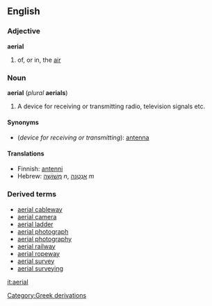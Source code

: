 ==English==

===Adjective===
'''aerial'''
#of, or in, the [[air]]

===Noun===
'''aerial''' (''plural'' '''aerials''')

#A device for receiving or transmitting radio, television signals etc.

====Synonyms====

*(''device for receiving or transmitting''): [[antenna]]

====Translations====
*Finnish: [[antenni]]
*Hebrew: [[מְשׁוֹשָׁה]] ''n'', [[אַנְטֶנָּה]] ''m''

===Derived terms===
*[[aerial cableway]]
*[[aerial camera]]
*[[aerial ladder]]
*[[aerial photograph]]
*[[aerial photography]]
*[[aerial railway]]
*[[aerial ropeway]]
*[[aerial survey]]
*[[aerial surveying]]

[[it:aerial]]
[[Category:Greek derivations]]